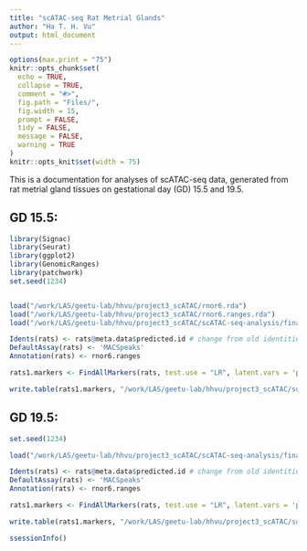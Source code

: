 ```yaml
---
title: "scATAC-seq Rat Metrial Glands"
author: "Ha T. H. Vu"
output: html_document
---
```

  
```r
options(max.print = "75")
knitr::opts_chunk$set(
  echo = TRUE,
  collapse = TRUE,
  comment = "#>",
  fig.path = "Files/",
  fig.width = 15,
  prompt = FALSE,
  tidy = FALSE,
  message = FALSE,
  warning = TRUE
)
knitr::opts_knit$set(width = 75)
```

This is a documentation for analyses of scATAC-seq data, generated from rat metrial gland tissues on gestational day (GD) 15.5 and 19.5. <br>

## GD 15.5:
```r
library(Signac)
library(Seurat)
library(ggplot2)
library(GenomicRanges)
library(patchwork)
set.seed(1234)


load("/work/LAS/geetu-lab/hhvu/project3_scATAC/rnor6.rda")
load("/work/LAS/geetu-lab/hhvu/project3_scATAC/rnor6.ranges.rda")
load("/work/LAS/geetu-lab/hhvu/project3_scATAC/scATAC-seq-analysis/finalWorkflow/4_RNAintegration/2_MACS2Peaks/gd15.5-ATACwithRNAlables.rda")

Idents(rats) <- rats@meta.data$predicted.id # change from old identities to those predicted by scRNA-seq
DefaultAssay(rats) <- 'MACSpeaks'
Annotation(rats) <- rnor6.ranges

rats1.markers <- FindAllMarkers(rats, test.use = "LR", latent.vars = 'peak_region_fragments')

write.table(rats1.markers, "/work/LAS/geetu-lab/hhvu/project3_scATAC/scATAC-seq-analysis/finalWorkflow/4_RNAintegration/2_MACS2Peaks/gd15.5-unfilteredMarkers.txt", quote = F, sep = '\t')
```

## GD 19.5:
```r
set.seed(1234)

load("/work/LAS/geetu-lab/hhvu/project3_scATAC/scATAC-seq-analysis/finalWorkflow/4_RNAintegration/2_MACS2Peaks/gd19.5-ATACwithRNAlables.rda")

Idents(rats) <- rats@meta.data$predicted.id # change from old identities to those predicted by scRNA-seq
DefaultAssay(rats) <- 'MACSpeaks'
Annotation(rats) <- rnor6.ranges

rats1.markers <- FindAllMarkers(rats, test.use = "LR", latent.vars = 'peak_region_fragments')

write.table(rats1.markers, "/work/LAS/geetu-lab/hhvu/project3_scATAC/scATAC-seq-analysis/finalWorkflow/4_RNAintegration/2_MACS2Peaks/gd19.5-unfilteredMarkers.txt", quote = F, sep = '\t')

```


```r
ssessionInfo()
```
